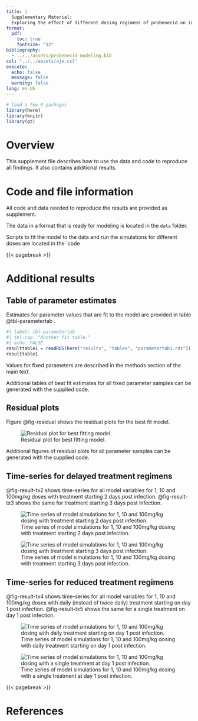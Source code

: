 ```yaml
---
title: |
  Supplementary Material: 
  Exploring the effect of different dosing regimens of probenecid on influenza A infections with a quantitative systems pharmacology (QSP) model 
format:
  pdf:
    toc: true
    fontsize: "12"
bibliography:
  - ../../assets/probenecid-modeling.bib
csl: "../../assets/aje.csl"
execute: 
  echo: false
  message: false
  warning: false
lang: en-US
---
```



```r
# load a few R packages
library(here)
library(knitr)
library(gt)
```


# Overview

This supplement file describes how to use the data and code to reproduce all findings.
It also contains additional results.



# Code and file information

All code and data needed to reproduce the results are provided as supplement.

The data in a format that is ready for modeling is located in the `data ` folder.

Scripts to fit the model to the data and run the simulations for different doses are located in the `code\



{{< pagebreak >}}


# Additional results


## Table of parameter estimates

Estimates for parameter values that are fit to the model are provided in table @tbl-parametertab .


```r
#| label: tbl-parametertab
#| tbl-cap: "Another fit table."
#| echo: FALSE
resulttable1 = readRDS(here("results", "tables", "parametertab1.rds"))
resulttable1
```


Values for fixed parameters are described in the methods section of the main text.

Additional tables of best fit estimates for all fixed parameter samples can be generated with the supplied code.


## Residual plots

Figure @fig-residual shows the residual plots for the best fit model.


![Residual plot for best fitting model.](../../results/figures/residuals-combined1.png){#fig-residual}


Additional figures of residual plots for all parameter samples can be generated with the supplied code.



## Time-series for delayed treatment regimens


@fig-result-tx2 shows time-series for all model variables for 1, 10 and 100mg/kg doses with treatment starting 2 days post infection. @fig-result-tx3 shows the same for treatment starting 3 days post infection.



![Time series of model simulations for 1, 10 and 100mg/kg dosing with treatment starting 2 days post infection.](../../results/figures/timeseries-d2tx.png){#fig-result-tx2}

![Time series of model simulations for 1, 10 and 100mg/kg dosing with treatment starting 3 days post infection.](../../results/figures/timeseries-d3tx.png){#fig-result-tx3}


## Time-series for reduced treatment regimens


@fig-result-tx4 shows time-series for all model variables for 1, 10 and 100mg/kg doses with daily (instead of twice daily) treatment starting on day 1 post infection. @fig-result-tx5 shows the same for a single treatment on day 1 post infection.



![Time series of model simulations for 1, 10 and 100mg/kg dosing with daily treatment starting on day 1 post infection.](../../results/figures/timeseries-dailytx.png){#fig-result-tx4}




![Time series of model simulations for 1, 10 and 100mg/kg dosing with a single treatment at day 1 post infection.](../../results/figures/timeseries-singletx.png){#fig-result-tx5}





{{< pagebreak >}}


# References



